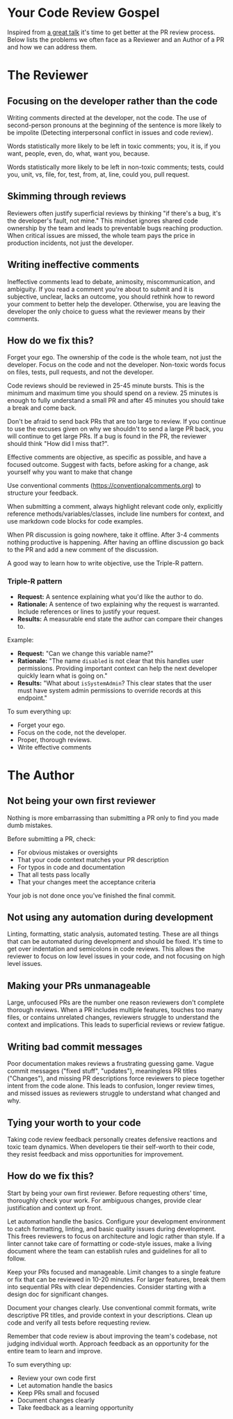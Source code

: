 # Your Code Review Gospel

Inspired from [a great talk](https://www.youtube.com/watch?v=zxHRYRxBNVE) it's time to get better at the PR review process. Below lists the problems we often face as a Reviewer and an Author of a PR and how we can address them.

# The Reviewer

## Focusing on the developer rather than the code

Writing comments directed at the developer, not the code. The use of second-person pronouns at the beginning of the sentence is more likely to be impolite (Detecting interpersonal conflict in issues and code review).

Words statistically more likely to be left in toxic comments; you, it is, if you want, people, even, do, what, want you, because.

Words statistically more likely to be left in non-toxic comments; tests, could you, unit, vs, file, for, test, from, at, line, could you, pull request.

## Skimming through reviews

Reviewers often justify superficial reviews by thinking "if there's a bug, it's the developer's fault, not mine." This mindset ignores shared code ownership by the team and leads to preventable bugs reaching production. When critical issues are missed, the whole team pays the price in production incidents, not just the developer.

## Writing ineffective comments

Ineffective comments lead to debate, animosity, miscommunication, and ambiguity. If you read a comment you're about to submit and it is subjective, unclear, lacks an outcome, you should rethink how to reword your comment to better help the developer. Otherwise, you are leaving the developer the only choice to guess what the reviewer means by their comments.

## How do we fix this?

Forget your ego. The ownership of the code is the whole team, not just the developer. Focus on the code and not the developer. Non-toxic words focus on files, tests, pull requests, and not the developer.

Code reviews should be reviewed in 25-45 minute bursts. This is the minimum and maximum time you should spend on a review. 25 minutes is enough to fully understand a small PR and after 45 minutes you should take a break and come back.

Don't be afraid to send back PRs that are too large to review. If you continue to use the excuses given on why we shouldn't to send a large PR back, you will continue to get large PRs. If a bug is found in the PR, the reviewer should think "How did I miss that?".

Effective comments are objective, as specific as possible, and have a focused outcome. Suggest with facts, before asking for a change, ask yourself why you want to make that change

Use conventional comments (https://conventionalcomments.org) to structure your feedback.

When submitting a comment, always highlight relevant code only, explicitly reference methods/variables/classes, include line numbers for context, and use markdown code blocks for code examples.

When PR discussion is going nowhere, take it offline. After 3-4 comments nothing productive is happening. After having an offline discussion go back to the PR and add a new comment of the discussion.

A good way to learn how to write objective, use the Triple-R pattern.

### Triple-R pattern

- **Request:** A sentence explaining what you'd like the author to do.
- **Rationale:** A sentence of two explaining why the request is warranted. Include references or lines to justify your request.
- **Results:** A measurable end state the author can compare their changes to.

Example:

- **Request:** "Can we change this variable name?"
- **Rationale:** "The name `disabled` is not clear that this handles user permissions. Providing important context can help the next developer quickly learn what is going on."
- **Results:** "What about `isSystemAdmin`? This clear states that the user must have system admin permissions to override records at this endpoint."

To sum everything up:

- Forget your ego.
- Focus on the code, not the developer.
- Proper, thorough reviews.
- Write effective comments

# The Author

## Not being your own first reviewer

Nothing is more embarrassing than submitting a PR only to find you made dumb mistakes.

Before submitting a PR, check:

- For obvious mistakes or oversights
- That your code context matches your PR description
- For typos in code and documentation
- That all tests pass locally
- That your changes meet the acceptance criteria

Your job is not done once you've finished the final commit.

## Not using any automation during development

Linting, formatting, static analysis, automated testing. These are all things that can be automated during development and should be fixed. It's time to get over indentation and semicolons in code reviews. This allows the reviewer to focus on low level issues in your code, and not focusing on high level issues.

## Making your PRs unmanageable

Large, unfocused PRs are the number one reason reviewers don't complete thorough reviews. When a PR includes multiple features, touches too many files, or contains unrelated changes, reviewers struggle to understand the context and implications. This leads to superficial reviews or review fatigue.

## Writing bad commit messages

Poor documentation makes reviews a frustrating guessing game. Vague commit messages ("fixed stuff", "updates"), meaningless PR titles ("Changes"), and missing PR descriptions force reviewers to piece together intent from the code alone. This leads to confusion, longer review times, and missed issues as reviewers struggle to understand what changed and why.

## Tying your worth to your code

Taking code review feedback personally creates defensive reactions and toxic team dynamics. When developers tie their self-worth to their code, they resist feedback and miss opportunities for improvement.

## How do we fix this?

Start by being your own first reviewer. Before requesting others' time, thoroughly check your work. For ambiguous changes, provide clear justification and context up front.

Let automation handle the basics. Configure your development environment to catch formatting, linting, and basic quality issues during development. This frees reviewers to focus on architecture and logic rather than style. If a linter cannot take care of formatting or code-style issues, make a living document where the team can establish rules and guidelines for all to follow.

Keep your PRs focused and manageable. Limit changes to a single feature or fix that can be reviewed in 10-20 minutes. For larger features, break them into sequential PRs with clear dependencies. Consider starting with a design doc for significant changes.

Document your changes clearly. Use conventional commit formats, write descriptive PR titles, and provide context in your descriptions. Clean up code and verify all tests before requesting review.

Remember that code review is about improving the team's codebase, not judging individual worth. Approach feedback as an opportunity for the entire team to learn and improve.

To sum everything up:

- Review your own code first
- Let automation handle the basics
- Keep PRs small and focused
- Document changes clearly
- Take feedback as a learning opportunity
